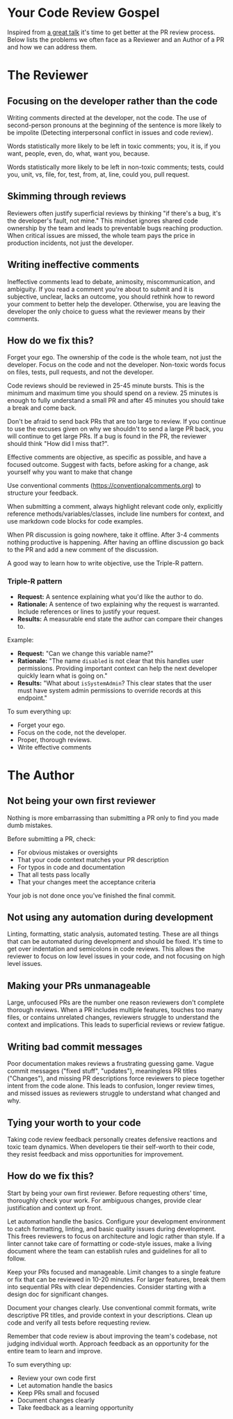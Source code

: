 # Your Code Review Gospel

Inspired from [a great talk](https://www.youtube.com/watch?v=zxHRYRxBNVE) it's time to get better at the PR review process. Below lists the problems we often face as a Reviewer and an Author of a PR and how we can address them.

# The Reviewer

## Focusing on the developer rather than the code

Writing comments directed at the developer, not the code. The use of second-person pronouns at the beginning of the sentence is more likely to be impolite (Detecting interpersonal conflict in issues and code review).

Words statistically more likely to be left in toxic comments; you, it is, if you want, people, even, do, what, want you, because.

Words statistically more likely to be left in non-toxic comments; tests, could you, unit, vs, file, for, test, from, at, line, could you, pull request.

## Skimming through reviews

Reviewers often justify superficial reviews by thinking "if there's a bug, it's the developer's fault, not mine." This mindset ignores shared code ownership by the team and leads to preventable bugs reaching production. When critical issues are missed, the whole team pays the price in production incidents, not just the developer.

## Writing ineffective comments

Ineffective comments lead to debate, animosity, miscommunication, and ambiguity. If you read a comment you're about to submit and it is subjective, unclear, lacks an outcome, you should rethink how to reword your comment to better help the developer. Otherwise, you are leaving the developer the only choice to guess what the reviewer means by their comments.

## How do we fix this?

Forget your ego. The ownership of the code is the whole team, not just the developer. Focus on the code and not the developer. Non-toxic words focus on files, tests, pull requests, and not the developer.

Code reviews should be reviewed in 25-45 minute bursts. This is the minimum and maximum time you should spend on a review. 25 minutes is enough to fully understand a small PR and after 45 minutes you should take a break and come back.

Don't be afraid to send back PRs that are too large to review. If you continue to use the excuses given on why we shouldn't to send a large PR back, you will continue to get large PRs. If a bug is found in the PR, the reviewer should think "How did I miss that?".

Effective comments are objective, as specific as possible, and have a focused outcome. Suggest with facts, before asking for a change, ask yourself why you want to make that change

Use conventional comments (https://conventionalcomments.org) to structure your feedback.

When submitting a comment, always highlight relevant code only, explicitly reference methods/variables/classes, include line numbers for context, and use markdown code blocks for code examples.

When PR discussion is going nowhere, take it offline. After 3-4 comments nothing productive is happening. After having an offline discussion go back to the PR and add a new comment of the discussion.

A good way to learn how to write objective, use the Triple-R pattern.

### Triple-R pattern

- **Request:** A sentence explaining what you'd like the author to do.
- **Rationale:** A sentence of two explaining why the request is warranted. Include references or lines to justify your request.
- **Results:** A measurable end state the author can compare their changes to.

Example:

- **Request:** "Can we change this variable name?"
- **Rationale:** "The name `disabled` is not clear that this handles user permissions. Providing important context can help the next developer quickly learn what is going on."
- **Results:** "What about `isSystemAdmin`? This clear states that the user must have system admin permissions to override records at this endpoint."

To sum everything up:

- Forget your ego.
- Focus on the code, not the developer.
- Proper, thorough reviews.
- Write effective comments

# The Author

## Not being your own first reviewer

Nothing is more embarrassing than submitting a PR only to find you made dumb mistakes.

Before submitting a PR, check:

- For obvious mistakes or oversights
- That your code context matches your PR description
- For typos in code and documentation
- That all tests pass locally
- That your changes meet the acceptance criteria

Your job is not done once you've finished the final commit.

## Not using any automation during development

Linting, formatting, static analysis, automated testing. These are all things that can be automated during development and should be fixed. It's time to get over indentation and semicolons in code reviews. This allows the reviewer to focus on low level issues in your code, and not focusing on high level issues.

## Making your PRs unmanageable

Large, unfocused PRs are the number one reason reviewers don't complete thorough reviews. When a PR includes multiple features, touches too many files, or contains unrelated changes, reviewers struggle to understand the context and implications. This leads to superficial reviews or review fatigue.

## Writing bad commit messages

Poor documentation makes reviews a frustrating guessing game. Vague commit messages ("fixed stuff", "updates"), meaningless PR titles ("Changes"), and missing PR descriptions force reviewers to piece together intent from the code alone. This leads to confusion, longer review times, and missed issues as reviewers struggle to understand what changed and why.

## Tying your worth to your code

Taking code review feedback personally creates defensive reactions and toxic team dynamics. When developers tie their self-worth to their code, they resist feedback and miss opportunities for improvement.

## How do we fix this?

Start by being your own first reviewer. Before requesting others' time, thoroughly check your work. For ambiguous changes, provide clear justification and context up front.

Let automation handle the basics. Configure your development environment to catch formatting, linting, and basic quality issues during development. This frees reviewers to focus on architecture and logic rather than style. If a linter cannot take care of formatting or code-style issues, make a living document where the team can establish rules and guidelines for all to follow.

Keep your PRs focused and manageable. Limit changes to a single feature or fix that can be reviewed in 10-20 minutes. For larger features, break them into sequential PRs with clear dependencies. Consider starting with a design doc for significant changes.

Document your changes clearly. Use conventional commit formats, write descriptive PR titles, and provide context in your descriptions. Clean up code and verify all tests before requesting review.

Remember that code review is about improving the team's codebase, not judging individual worth. Approach feedback as an opportunity for the entire team to learn and improve.

To sum everything up:

- Review your own code first
- Let automation handle the basics
- Keep PRs small and focused
- Document changes clearly
- Take feedback as a learning opportunity
